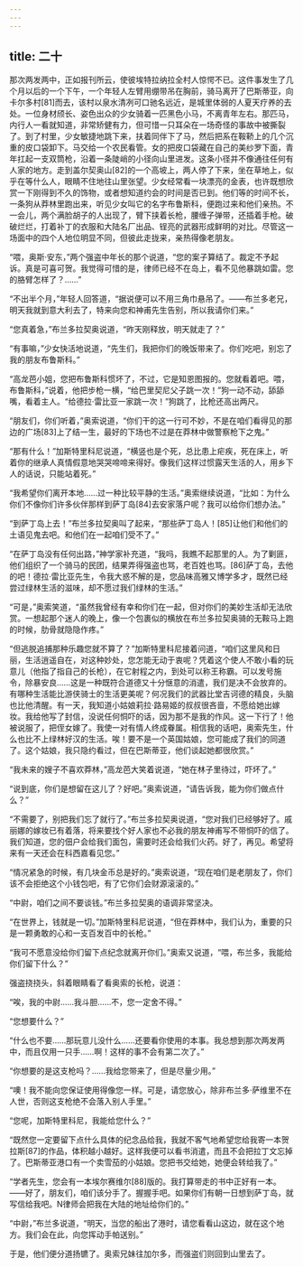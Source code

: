 ```yaml
---
---
---
```

title: 二十
---




那次两发两中，正如报刊所云，使彼埃特拉纳拉全村人惊愕不已。这件事发生了几个月以后的一个下午，一个年轻人左臂用绷带吊在胸前，骑马离开了巴斯蒂亚，向卡尔多村[81]而去，该村以泉水清冽可口驰名远近，是城里体弱的人夏天疗养的去处。一位身材颀长、姿色出众的少女骑着一匹黑色小马，不离青年左右。那匹马，内行人一看就知道，非常矫健有力，但可惜一只耳朵在一场奇怪的事故中被撕裂了。到了村里，少女敏捷地跳下来，扶着同伴下了马，然后把系在鞍鞒上的几个沉重的皮口袋卸下。马交给一个农民看管。女的把皮口袋藏在自己的美纱罗下面，青年扛起一支双筒枪，沿着一条陡峭的小径向山里进发。这条小径并不像通往任何有人家的地方。走到盖尔契奥山[82]的一个高坡上，两人停了下来，坐在草地上，似乎在等什么人，眼睛不住地往山里张望。少女经常看一块漂亮的金表，也许既想欣赏一下刚得到不久的饰物，或者想知道约会的时间是否已到。他们等的时间不长，一条狗从莽林里跑出来，听见少女叫它的名字布鲁斯科，便跑过来和他们亲热。不一会儿，两个满脸胡子的人出现了，臂下挟着长枪，腰缠子弹带，还插着手枪。破破烂烂，打着补丁的衣服和大陆名厂出品、锃亮的武器形成鲜明的对比。尽管这一场面中的四个人地位明显不同，但彼此走拢来，亲热得像老朋友。

“喂，奥斯·安东，”两个强盗中年长的那个说道，“您的案子算结了。裁定不予起诉。真是可喜可贺。我觉得可惜的是，律师已经不在岛上，看不见他暴跳如雷。您的胳臂怎样了？……”

“不出半个月，”年轻人回答道，“据说便可以不用三角巾悬吊了。——布兰多老兄，明天我就到意大利去了，特来向您和神甫先生告别，所以我请你们来。”

“您真着急，”布兰多拉契奥说道，“昨天刚释放，明天就走了？”

“有事嘛，”少女快活地说道，“先生们，我把你们的晚饭带来了。你们吃吧，别忘了我的朋友布鲁斯科。”

“高龙芭小姐，您把布鲁斯科惯坏了，不过，它是知恩图报的。您就看着吧。喂，布鲁斯科，”说着，他把步枪一横，“给巴里契尼父子跳一次！”狗一动不动，舔舔嘴，看着主人。“给德拉·雷比亚一家跳一次！”狗跳了，比枪还高出两尺。

“朋友们，你们听着，”奥索说道，“你们干的这一行可不妙，不是在咱们看得见的那边的广场[83]上了结一生，最好的下场也不过是在莽林中做警察枪下之鬼。”

“那有什么！”加斯特里科尼说道，“横竖也是个死，总比患上疟疾，死在床上，听着你的继承人真情假意地哭哭啼啼来得好。像我们这样过惯露天生活的人，用乡下人的话说，只能站着死。”

“我希望你们离开本地……过一种比较平静的生活。”奥索继续说道，“比如：为什么你们不像你们许多伙伴那样到萨丁岛[84]去安家落户呢？我可以给你们想办法。”

“到萨丁岛上去！”布兰多拉契奥叫了起来，“那些萨丁岛人！[85]让他们和他们的土语见鬼去吧。和他们在一起咱们受不了。”

“在萨丁岛没有任何出路，”神学家补充道，“我吗，我瞧不起那里的人。为了剿匪，他们组织了一个骑马的民团，结果弄得强盗也骂，老百姓也骂。[86]萨丁岛，去他的吧！德拉·雷比亚先生，令我大惑不解的是，您品味高雅又博学多才，既然已经尝过绿林生活的滋味，却不愿过我们绿林的生活。”

“可是，”奥索笑道，“虽然我曾经有幸和你们在一起，但对你们的美妙生活却无法欣赏。一想起那个迷人的晚上，像一个包裹似的横放在布兰多拉契奥骑的无鞍马上跑的时候，肋骨就隐隐作疼。”

“但逃脱追捕那种乐趣您就不算了？”加斯特里科尼接着问道，“咱们这里风和日丽，生活逍遥自在，对这种妙处，您怎能无动于衷呢？凭着这个使人不敢小看的玩意儿（他指了指自己的长枪），在它射程之内，到处可以称王称霸。可以发号施令，除暴安良……这是一种既符合道德又十分惬意的消遣，我们是决不会放弃的。有哪种生活能比游侠骑士的生活更美呢？何况我们的武器比堂吉诃德的精良，头脑也比他清醒。有一天，我知道小姑娘莉拉·路易姬的叔叔很吝啬，不愿给她出嫁妆。我给他写了封信，没说任何恫吓的话，因为那不是我的作风。这一下行了！他被说服了，把侄女嫁了。我使一对有情人终成眷属。相信我的话吧，奥索先生，什么也比不上绿林好汉的生活。唉！要不是一个英国姑娘，您可能成了我们的同道了。这个姑娘，我只隐约看过，但在巴斯蒂亚，他们谈起她都很欣赏。”

“我未来的嫂子不喜欢莽林，”高龙芭大笑着说道，“她在林子里待过，吓坏了。”

“说到底，你们是想留在这儿了？好吧。”奥索说道，“请告诉我，能为你们做点什么？”

“不需要了，别把我们忘了就行了。”布兰多拉契奥说道，“您对我们已经够好了。戚丽娜的嫁妆已有着落，将来要找个好人家也不必我的朋友神甫写不带恫吓的信了。我们知道，您的佃户会给我们面包，需要时还会给我们火药。好了，再见。希望将来有一天还会在科西嘉看见您。”

“情况紧急的时候，有几块金币总是好的。”奥索说道，“现在咱们是老朋友了，你们该不会拒绝这个小钱包吧，有了它你们会财源滚滚的。”

“中尉，咱们之间不要谈钱。”布兰多拉契奥的语调非常坚决。

“在世界上，钱就是一切。”加斯特里科尼说道，“但在莽林中，我们认为，重要的只是一颗勇敢的心和一支百发百中的长枪。”

“我可不愿意没给你们留下点纪念就离开你们。”奥索又说道，“喂，布兰多，我能给你们留下什么？”

强盗挠挠头，斜着眼睛看了看奥索的长枪，说道：

“唉，我的中尉……我斗胆……不，您一定舍不得。”

“您想要什么？”

“什么也不要……那玩意儿没什么……还要看你使用的本事。我总想到那次两发两中，而且仅用一只手……啊！这样的事不会有第二次了。”

“你想要的是这支枪吗？……我给您带来了，但是尽量少用。”

“噢！我不能向您保证使用得像您一样。可是，请您放心，除非布兰多·萨维里不在人世，否则这支枪绝不会落入别人手里。”

“您呢，加斯特里科尼，我能给您什么？”

“既然您一定要留下点什么具体的纪念品给我，我就不客气地希望您给我寄一本贺拉斯[87]的作品，体积越小越好。这样我便可以看书消遣，而且不会把拉丁文忘掉了。巴斯蒂亚港口有一个卖雪茄的小姑娘。您把书交给她，她便会转给我了。”

“学者先生，您会有一本埃尔赛维尔[88]版的。我打算带走的书中正好有一本。——好了，朋友们，咱们该分手了。握握手吧。如果你们有朝一日想到萨丁岛，就写信给我吧。N律师会把我在大陆的地址给你们的。”

“中尉，”布兰多说道，“明天，当您的船出了港时，请您看看山这边，就在这个地方。我们会在此，向您挥动手帕送别。”

于是，他们便分道扬镳了。奥索兄妹往加尔多，而强盗们则回到山里去了。
